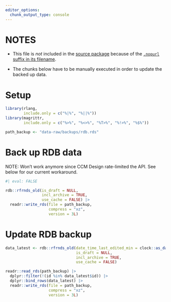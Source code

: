 ```yaml
---
editor_options:
  chunk_output_type: console
---
```


# NOTES

-   This file is *not* included in the [source package](https://r-pkgs.org/structure.html#sec-source-package) because of the [`.nopurl` suffix in its
    filename](https://pkgpurl.rpkg.dev/reference/purl_rmd.html#-rmd-files-excluded-from-purling).

-   The chunks below have to be manually executed in order to update the backed up data.

# Setup

```r
library(rlang,
        include.only = c("%|%", "%||%"))
library(magrittr,
        include.only = c("%>%", "%<>%", "%T>%", "%!>%", "%$%"))

path_backup <- "data-raw/backups/rdb.rds"
```

# Back up RDB data

NOTE: Won't work anymore since CCM Design rate-limited the API. See below for our current workaround.

```r
#| eval: FALSE

rdb::rfrnds_old(is_draft = NULL,
                incl_archive = TRUE,
                use_cache = FALSE) |>
  readr::write_rds(file = path_backup,
                   compress = "xz",
                   version = 3L)
```

# Update RDB backup

```r
data_latest <- rdb::rfrnds_old(date_time_last_edited_min = clock::as_date(pal::path_mod_time(path_backup)),
                               is_draft = NULL,
                               incl_archive = TRUE,
                               use_cache = FALSE)

readr::read_rds(path_backup) |>
  dplyr::filter(!(id %in% data_latest$id)) |>
  dplyr::bind_rows(data_latest) |>
  readr::write_rds(file = path_backup,
                   compress = "xz",
                   version = 3L)
```
